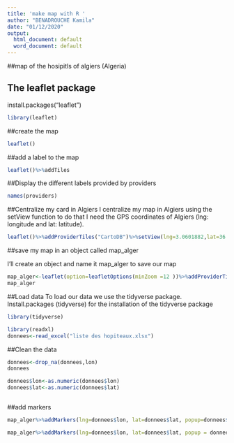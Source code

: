 ---
title: 'make map with R '
author: "BENADROUCHE Kamila"
date: "01/12/2020"
output:
  html_document: default
  word_document: default
---

##map of the hosipitls of algiers (Algeria)


## The leaflet package

install.packages("leaflet ")
```{r}
library(leaflet)
```

##create the map
```{r}
leaflet()
```
##add a label to the map
```{r}
leaflet()%>%addTiles
```
##Display the different labels provided by providers

```{r}
names(providers)
```

##Centralize my card in Algiers
I centralize my map in Algiers using the setView function
to do that I need the GPS coordinates of Algiers (lng: longitude and lat: latitude). 
```{r}
leaflet()%>%addProviderTiles("CartoDB")%>%setView(lng=3.0601882,lat=36.7753606,zoom=12)
```
##save my map in an object called map_alger

I'll create an object and name it map_alger to save our map
```{r}
map_alger<-leaflet(option=leafletOptions(minZoom =12 ))%>%addProviderTiles("CartoDB")%>%setView(lng =3.0601882 , lat = 36.7753606, zoom = 13)
map_alger
```

##Load data
To load our data we use the tidyverse package.
Install.packages (tidyverse) for the installation of the tidyverse package
```{r}
library(tidyverse)
```


```{r}
library(readxl)
donnees<-read_excel("liste des hopiteaux.xlsx")
```
##Clean the data
```{r}
donnees<-drop_na(donnees,lon)
donnees
```
```{r}
donnees$lon<-as.numeric(donnees$lon)
donnees$lat<-as.numeric(donnees$lat)



```

##add markers
```{r}
map_alger%>%addMarkers(lng=donnees$lon, lat=donnees$lat, popup=donnees$Hopital)
```



```{r}
map_alger%>%addMarkers(lng=donnees$lon, lat=donnees$lat, popup = donnees$Hopital)
```

